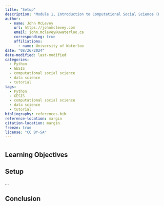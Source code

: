 ```yaml
---
title: "Setup"
description: "Module 1, Introduction to Computational Social Science (Python), GESIS Fall Seminar 2024"
author:
  - name: John McLevey
    url: https://johnmclevey.com
    email: john.mclevey@uwaterloo.ca
    corresponding: true
    affiliations:
      - name: University of Waterloo
date: "08/26/2024"
date-modified: last-modified
categories:
  - Python
  - GESIS
  - computational social science
  - data science
  - tutorial
tags:
  - Python
  - GESIS
  - computational social science
  - data science
  - tutorial
bibliography: references.bib
reference-location: margin
citation-location: margin
freeze: true
license: "CC BY-SA"
---
```


#

## Learning Objectives

## Setup

...

## Conclusion
